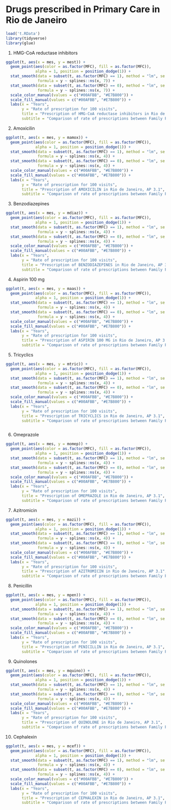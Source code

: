 # Drugs prescribed in Primary Care in Rio de Janeiro




```r

load('t.RData')
library(tidyverse)
library(glue)
```

1. HMG-CoA reductase inhibitors


```r

ggplot(t, aes(x = mes, y = mest)) + 
  geom_point(aes(color = as.factor(MFC), fill = as.factor(MFC)), 
             alpha = 1, position = position_dodge(1)) +
  stat_smooth(data = subset(t, as.factor(MFC) == 1), method = "lm", se = T, color = "#bb5a00",
              formula = y ~ splines::ns(x, 7)) +
  stat_smooth(data = subset(t, as.factor(MFC) == 0), method = "lm", se = T, color = "#0c005b",
              formula = y ~ splines::ns(x, 7)) +
  scale_color_manual(values = c("#00AFBB", "#E7B800")) +
  scale_fill_manual(values = c("#00AFBB", "#E7B800")) +
  labs(x = "Years",
       y = "Rate of prescription for 100 visits",
       title = "Prescription of HMG-CoA reductase inhibitors in Rio de Janeiro, AP 3.1",
       subtitle = "Comparison of rate of prescriptions between Family Physicians (yellow) and Generalists (blue)")

```


2. Amoxicilin


```r

ggplot(t, aes(x = mes, y = mamox)) + 
  geom_point(aes(color = as.factor(MFC), fill = as.factor(MFC)), 
             alpha = 1, position = position_dodge(1)) +
  stat_smooth(data = subset(t, as.factor(MFC) == 1), method = "lm", se = T, color = "#bb5a00",
              formula = y ~ splines::ns(x, 4)) +
  stat_smooth(data = subset(t, as.factor(MFC) == 0), method = "lm", se = T, color = "#0c005b",
              formula = y ~ splines::ns(x, 4)) +
  scale_color_manual(values = c("#00AFBB", "#E7B800")) +
  scale_fill_manual(values = c("#00AFBB", "#E7B800")) +
  labs(x = "Years",
       y = "Rate of prescription for 100 visits",
       title = "Prescription of AMOXICILIN in Rio de Janeiro, AP 3.1",
       subtitle = "Comparison of rate of prescriptions between Family Physicians (yellow) and Generalists (blue)")


```

3. Benzodiazepines

```r


ggplot(t, aes(x = mes, y = mdiaz)) + 
  geom_point(aes(color = as.factor(MFC), fill = as.factor(MFC)), 
             alpha = 1, position = position_dodge(1)) +
  stat_smooth(data = subset(t, as.factor(MFC) == 1), method = "lm", se = T, color = "#bb5a00",
              formula = y ~ splines::ns(x, 4)) +
  stat_smooth(data = subset(t, as.factor(MFC) == 0), method = "lm", se = T, color = "#0c005b",
              formula = y ~ splines::ns(x, 4)) +
  scale_color_manual(values = c("#00AFBB", "#E7B800")) +
  scale_fill_manual(values = c("#00AFBB", "#E7B800")) + 
  labs(x = "Years",
       y = "Rate of prescription for 100 visits",
       title = "Prescription of BENZODIAZEPINES in Rio de Janeiro, AP 3.1",
       subtitle = "Comparison of rate of prescriptions between Family Physicians (yellow) and Generalists (blue)")


```


4. Aspirin 100 mg


```r

ggplot(t, aes(x = mes, y = maas)) + 
  geom_point(aes(color = as.factor(MFC), fill = as.factor(MFC)), 
             alpha = 1, position = position_dodge(1)) +
  stat_smooth(data = subset(t, as.factor(MFC) == 1), method = "lm", se = T, color = "#bb5a00",
              formula = y ~ splines::ns(x, 4)) +
  stat_smooth(data = subset(t, as.factor(MFC) == 0), method = "lm", se = T, color = "#0c005b",
              formula = y ~ splines::ns(x, 4)) +
  scale_color_manual(values = c("#00AFBB", "#E7B800")) +
  scale_fill_manual(values = c("#00AFBB", "#E7B800")) +
  labs(x = "Years",
       y = "Rate of prescription for 100 visits",
       title = "Prescription of ASPIRIN 100 MG in Rio de Janeiro, AP 3.1",
       subtitle = "Comparison of rate of prescriptions between Family Physicians (yellow) and Generalists (blue)")


```

5. Tricyclics


```r

ggplot(t, aes(x = mes, y = mtric)) + 
  geom_point(aes(color = as.factor(MFC), fill = as.factor(MFC)), 
             alpha = 1, position = position_dodge(1)) +
  stat_smooth(data = subset(t, as.factor(MFC) == 1), method = "lm", se = T, color = "#bb5a00",
              formula = y ~ splines::ns(x, 4)) +
  stat_smooth(data = subset(t, as.factor(MFC) == 0), method = "lm", se = T, color = "#0c005b",
              formula = y ~ splines::ns(x, 4)) +
  scale_color_manual(values = c("#00AFBB", "#E7B800")) +
  scale_fill_manual(values = c("#00AFBB", "#E7B800")) +
  labs(x = "Years",
       y = "Rate of prescription for 100 visits",
       title = "Prescription of TRICYCLICS in Rio de Janeiro, AP 3.1",
       subtitle = "Comparison of rate of prescriptions between Family Physicians (yellow) and Generalists (blue)")



```


6. Omeprazole

```r

ggplot(t, aes(x = mes, y = momep)) + 
  geom_point(aes(color = as.factor(MFC), fill = as.factor(MFC)), 
             alpha = 1, position = position_dodge(1)) +
  stat_smooth(data = subset(t, as.factor(MFC) == 1), method = "lm", se = T, color = "#bb5a00",
              formula = y ~ splines::ns(x, 4)) +
  stat_smooth(data = subset(t, as.factor(MFC) == 0), method = "lm", se = T, color = "#0c005b",
              formula = y ~ splines::ns(x, 4)) +
  scale_color_manual(values = c("#00AFBB", "#E7B800")) +
  scale_fill_manual(values = c("#00AFBB", "#E7B800")) + 
  labs(x = "Years",
       y = "Rate of prescription for 100 visits",
       title = "Prescription of OMEPRAZOLE in Rio de Janeiro, AP 3.1",
       subtitle = "Comparison of rate of prescriptions between Family Physicians (yellow) and Generalists (blue)")

```


7. Azitromicin

```r

ggplot(t, aes(x = mes, y = mazi)) + 
  geom_point(aes(color = as.factor(MFC), fill = as.factor(MFC)), 
             alpha = 1, position = position_dodge(1)) +
  stat_smooth(data = subset(t, as.factor(MFC) == 1), method = "lm", se = T, color = "#bb5a00",
              formula = y ~ splines::ns(x, 4)) +
  stat_smooth(data = subset(t, as.factor(MFC) == 0), method = "lm", se = T, color = "#0c005b",
              formula = y ~ splines::ns(x, 4)) +
  scale_color_manual(values = c("#00AFBB", "#E7B800")) +
  scale_fill_manual(values = c("#00AFBB", "#E7B800")) +
  labs(x = "Years",
       y = "Rate of prescription for 100 visits",
       title = "Prescription of AZITROMICIN in Rio de Janeiro, AP 3.1",
       subtitle = "Comparison of rate of prescriptions between Family Physicians (yellow) and Generalists (blue)")


```


8. Penicillin

```r



ggplot(t, aes(x = mes, y = mpen)) + 
  geom_point(aes(color = as.factor(MFC), fill = as.factor(MFC)), 
             alpha = 1, position = position_dodge(1)) +
  stat_smooth(data = subset(t, as.factor(MFC) == 1), method = "lm", se = T, color = "#bb5a00",
              formula = y ~ splines::ns(x, 4)) +
  stat_smooth(data = subset(t, as.factor(MFC) == 0), method = "lm", se = T, color = "#0c005b",
              formula = y ~ splines::ns(x, 4)) +
  scale_color_manual(values = c("#00AFBB", "#E7B800")) +
  scale_fill_manual(values = c("#00AFBB", "#E7B800")) +
  labs(x = "Years",
       y = "Rate of prescription for 100 visits",
       title = "Prescription of PENICILLIN in Rio de Janeiro, AP 3.1",
       subtitle = "Comparison of rate of prescriptions between Family Physicians (yellow) and Generalists (blue)")

```

9. Quinolones

```r


ggplot(t, aes(x = mes, y = mquino)) + 
  geom_point(aes(color = as.factor(MFC), fill = as.factor(MFC)), 
             alpha = 1, position = position_dodge(1)) +
  stat_smooth(data = subset(t, as.factor(MFC) == 1), method = "lm", se = T, color = "#bb5a00",
              formula = y ~ splines::ns(x, 4)) +
  stat_smooth(data = subset(t, as.factor(MFC) == 0), method = "lm", se = T, color = "#0c005b",
              formula = y ~ splines::ns(x, 4)) +
  scale_color_manual(values = c("#00AFBB", "#E7B800")) +
  scale_fill_manual(values = c("#00AFBB", "#E7B800")) +
  labs(x = "Years",
       y = "Rate of prescription for 100 visits",
       title = "Prescription of QUINOLONE in Rio de Janeiro, AP 3.1",
       subtitle = "Comparison of rate of prescriptions between Family Physicians (yellow) and Generalists (blue)")

```

10. Cephalexin

```r
ggplot(t, aes(x = mes, y = mcef)) + 
  geom_point(aes(color = as.factor(MFC), fill = as.factor(MFC)), 
             alpha = 1, position = position_dodge(1)) +
  stat_smooth(data = subset(t, as.factor(MFC) == 1), method = "lm", se = T, color = "#bb5a00",
              formula = y ~ splines::ns(x, 4)) +
  stat_smooth(data = subset(t, as.factor(MFC) == 0), method = "lm", se = T, color = "#0c005b",
              formula = y ~ splines::ns(x, 4)) +
  scale_color_manual(values = c("#00AFBB", "#E7B800")) +
  scale_fill_manual(values = c("#00AFBB", "#E7B800")) +
  labs(x = "Years",
       y = "Rate of prescription for 100 visits",
       title = "Prescription of CEPHALEXIN in Rio de Janeiro, AP 3.1",
       subtitle = "Comparison of rate of prescriptions between Family Physicians (yellow) and Generalists (blue)")

```


